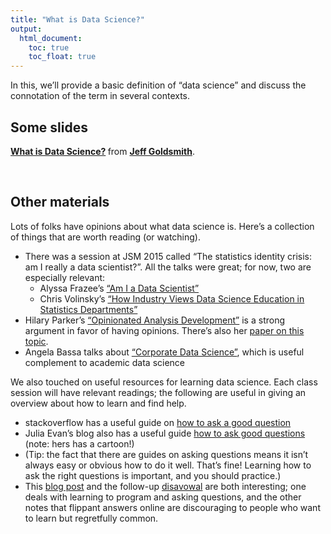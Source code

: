 ```yaml
---
title: "What is Data Science?"
output:
  html_document: 
    toc: true
    toc_float: true
---
```


In this, we'll provide a basic definition of "data science" and discuss the connotation of the term in several contexts.

## Some slides

<script async class="speakerdeck-embed" data-id="5d70b1a8ec6344729af32f4821a312c5" data-ratio="1.33333333333333" src="//speakerdeck.com/assets/embed.js"></script>
<div style="margin-bottom:5px"> <strong> <a href="https://speakerdeck.com/jeffgoldsmith/p8105-what-is-data-science" title="What is data science?" target="_blank">What is Data Science?</a> </strong> from <strong><a href="https://speakerdeck.com/jeffgoldsmith" target="_blank">Jeff Goldsmith</a></strong>. </div><br>


## Other materials

Lots of folks have opinions about what data science is. Here's a collection of things that are worth reading (or watching).

* There was a session at JSM 2015 called "The statistics identity crisis: am I really a data scientist?". All the talks were great; for now, two are especially relevant:
    * Alyssa Frazee's ["Am I a Data Scientist"](https://youtu.be/JLs01Z5baSU?t=102)
    * Chris Volinsky's ["How Industry Views Data Science Education in Statistics Departments"](https://youtu.be/JLs01Z5baSU?t=1063)
* Hilary Parker's ["Opinionated Analysis Development"](https://www.rstudio.com/resources/videos/opinionated-analysis-development/) is a strong argument in favor of having opinions. There's also her [paper on this topic](https://peerj.com/preprints/3210/).
* Angela Bassa talks about ["Corporate Data Science"](https://www.youtube.com/watch?v=b9ZLXwAuUyw&app=desktop), which is useful complement to academic data science

We also touched on useful resources for learning data science. Each class session will have relevant readings; the following are useful in giving an overview about how to learn and find help.

* stackoverflow has a useful guide on [how to ask a good question](https://stackoverflow.com/help/how-to-ask)
* Julia Evan's blog also has a useful guide [how to ask good questions](https://jvns.ca/blog/good-questions/) (note: hers has a cartoon!)
* (Tip: the fact that there are guides on asking questions means it isn't always easy or obvious how to do it well. That's fine! Learning how to ask the right questions is important, and you should practice.)
* This [blog post](http://mattgemmell.com/what-have-you-tried/) and the follow-up [disavowal](http://mattgemmell.com/hindsight/) are both interesting; one deals with learning to program and asking questions, and the other notes that flippant answers online are discouraging to people who want to learn but regretfully common. 
